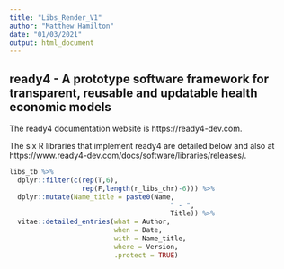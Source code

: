```yaml
---
title: "Libs_Render_V1"
author: "Matthew Hamilton"
date: "01/03/2021"
output: html_document
---
```


## ready4 - A prototype software framework for transparent, reusable and updatable health economic models

The ready4 documentation website is https://ready4-dev.com.

The six R libraries that implement ready4 are detailed below and also at https://www.ready4-dev.com/docs/software/libraries/releases/. 

```r
libs_tb %>% 
  dplyr::filter(c(rep(T,6),
                  rep(F,length(r_libs_chr)-6))) %>%
  dplyr::mutate(Name_title = paste0(Name,
                                        " - ",
                                        Title)) %>%
  vitae::detailed_entries(what = Author,
                          when = Date,
                          with = Name_title,
                          where = Version,
                          .protect = TRUE)
```  

  